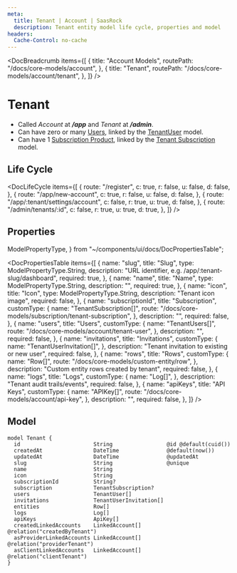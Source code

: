 ```yaml
---
meta:
  title: Tenant | Account | SaasRock
  description: Tenant entity model life cycle, properties and model
headers:
  Cache-Control: no-cache
---
```



<DocBreadcrumb
  items={[
    {
      title: "Account Models",
      routePath: "/docs/core-models/account",
    },
    {
      title: "Tenant",
      routePath: "/docs/core-models/account/tenant",
    },
  ]}
/>

# Tenant

- Called _Account_ at **_/app_** and _Tenant_ at **_/admin_**.
- Can have zero or many [Users](/docs/core-models/account/user), linked by the [TenantUser](/docs/core-models/account/tenant-user) model.
- Can have 1 [Subscription Product](/docs/core-models/subscription/product), linked by the [Tenant Subscription](/docs/core-models/subscription/tenant-subscription) model.

## Life Cycle


<DocLifeCycle
  items={[
    {
      route: "/register",
      c: true,
      r: false,
      u: false,
      d: false,
    },
    {
      route: "/app/new-account",
      c: true,
      r: false,
      u: false,
      d: false,
    },
    {
      route: "/app/:tenant/settings/account",
      c: false,
      r: true,
      u: true,
      d: false,
    },
    {
      route: "/admin/tenants/:id",
      c: false,
      r: true,
      u: true,
      d: true,
    },
  ]}
/>

## Properties

  ModelPropertyType,
} from "~/components/ui/docs/DocPropertiesTable";

<DocPropertiesTable
  items={[
    {
      name: "slug",
      title: "Slug",
      type: ModelPropertyType.String,
      description:
        "URL identifier, e.g. /app/:tenant-slug/dashboard",
      required: true,
    },
    {
      name: "name",
      title: "Name",
      type: ModelPropertyType.String,
      description: "",
      required: true,
    },
    {
      name: "icon",
      title: "Icon",
      type: ModelPropertyType.String,
      description: "Tenant icon image",
      required: false,
    },
    {
      name: "subscriptionId",
      title: "Subscription",
      customType: {
        name: "TenantSubscription[]",
        route:
          "/docs/core-models/subscription/tenant-subscription",
      },
      description: "",
      required: false,
    },
    {
      name: "users",
      title: "Users",
      customType: {
        name: "TenantUsers[]",
        route: "/docs/core-models/account/tenant-user",
      },
      description: "",
      required: false,
    },
    {
      name: "invitations",
      title: "Invitations",
      customType: {
        name: "TenantUserInvitation[]",
      },
      description:
        "Tenant invitation to existing or new user",
      required: false,
    },
    {
      name: "rows",
      title: "Rows",
      customType: {
        name: "Row[]",
        route: "/docs/core-models/custom-entity/row",
      },
      description: "Custom entity rows created by tenant",
      required: false,
    },
    {
      name: "logs",
      title: "Logs",
      customType: {
        name: "Log[]",
      },
      description: "Tenant audit trails/events",
      required: false,
    },
    {
      name: "apiKeys",
      title: "API Keys",
      customType: {
        name: "APIKey[]",
        route: "/docs/core-models/account/api-key",
      },
      description: "",
      required: false,
    },
  ]}
/>

## Model

```
model Tenant {
  id                       String                 @id @default(cuid())
  createdAt                DateTime               @default(now())
  updatedAt                DateTime               @updatedAt
  slug                     String                 @unique
  name                     String
  icon                     String
  subscriptionId           String?
  subscription             TenantSubscription?
  users                    TenantUser[]
  invitations              TenantUserInvitation[]
  entities                 Row[]
  logs                     Log[]
  apiKeys                  ApiKey[]
  createdLinkedAccounts    LinkedAccount[]        @relation("createdByTenant")
  asProviderLinkedAccounts LinkedAccount[]        @relation("providerTenant")
  asClientLinkedAccounts   LinkedAccount[]        @relation("clientTenant")
}
```
